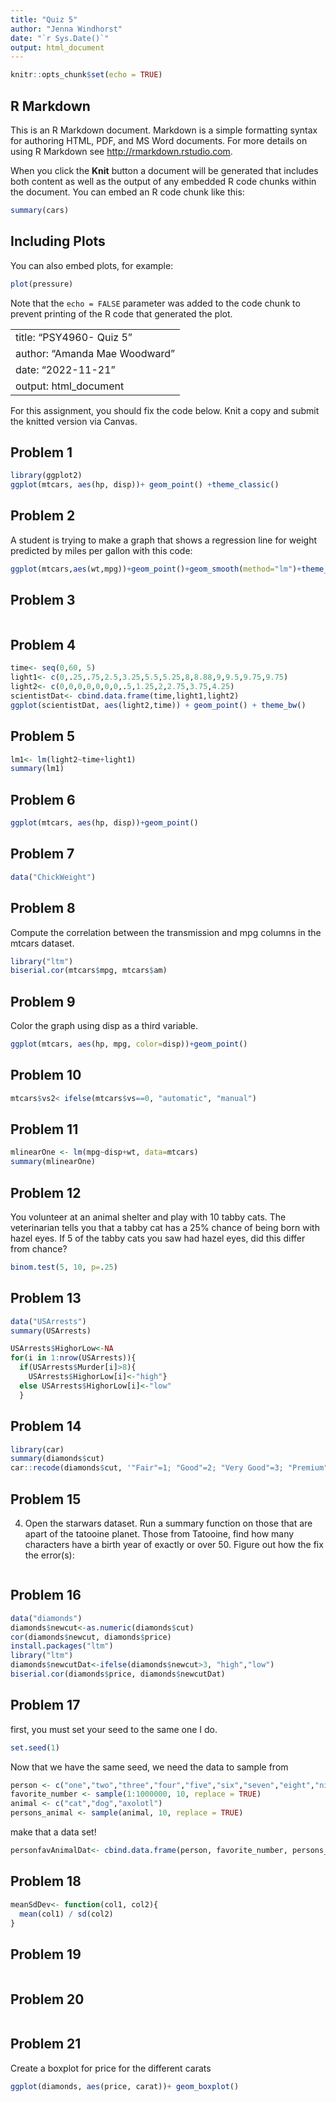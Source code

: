 ---
title: "Quiz 5"
author: "Jenna Windhorst"
date: "`r Sys.Date()`"
output: html_document
---

```{r setup, include=FALSE}
knitr::opts_chunk$set(echo = TRUE)
```

## R Markdown

This is an R Markdown document. Markdown is a simple formatting syntax for authoring HTML, PDF, and MS Word documents. For more details on using R Markdown see <http://rmarkdown.rstudio.com>.

When you click the **Knit** button a document will be generated that includes both content as well as the output of any embedded R code chunks within the document. You can embed an R code chunk like this:

```{r cars}
summary(cars)
```

## Including Plots

You can also embed plots, for example:

```{r pressure, echo=FALSE}
plot(pressure)
```

Note that the `echo = FALSE` parameter was added to the code chunk to prevent printing of the R code that generated the plot.

---
title: "PSY4960- Quiz 5"
author: "Amanda Mae Woodward"
date: "2022-11-21"
output: html_document
---

For this assignment, you should fix the code below. Knit a copy and submit the knitted version via Canvas. 

## Problem 1
```{r}
library(ggplot2)
ggplot(mtcars, aes(hp, disp))+ geom_point() +theme_classic()
```
## Problem 2
A student is trying to make a graph that shows a regression line for weight predicted by miles per gallon with this code: 

```{r}
ggplot(mtcars,aes(wt,mpg))+geom_point()+geom_smooth(method="lm")+theme_classic()
```

## Problem 3

```{r}
```

## Problem 4

```{r}
time<- seq(0,60, 5)
light1<- c(0,.25,.75,2.5,3.25,5.5,5.25,8,8.88,9,9.5,9.75,9.75)
light2<- c(0,0,0,0,0,0,0,.5,1.25,2,2.75,3.75,4.25)
scientistDat<- cbind.data.frame(time,light1,light2)
ggplot(scientistDat, aes(light2,time)) + geom_point() + theme_bw()
```

## Problem 5

```{r}
lm1<- lm(light2~time+light1)
summary(lm1)
```

## Problem 6
```{r}
ggplot(mtcars, aes(hp, disp))+geom_point()
```

## Problem 7 

```{r}
data("ChickWeight")
```

## Problem 8

Compute the correlation between the transmission and mpg columns in the mtcars dataset.
```{r}
library("ltm")
biserial.cor(mtcars$mpg, mtcars$am)
```

## Problem 9

Color the graph using disp as a third variable. 
```{r}
ggplot(mtcars, aes(hp, mpg, color=disp))+geom_point()
```

## Problem 10

```{r}
mtcars$vs2< ifelse(mtcars$vs==0, "automatic", "manual")
```

## Problem 11
```{r}
mlinearOne <- lm(mpg~disp+wt, data=mtcars)
summary(mlinearOne)
```
## Problem 12

You volunteer at an animal shelter and play with 10 tabby cats. The veterinarian tells you that a tabby cat has a 25% chance of being born with hazel eyes. If 5 of the tabby cats you saw had hazel eyes, did this differ from chance?
```{r}
binom.test(5, 10, p=.25)
```

## Problem 13

```{r}
data("USArrests")
summary(USArrests)

USArrests$HighorLow<-NA
for(i in 1:nrow(USArrests)){
  if(USArrests$Murder[i]>8){
    USArrests$HighorLow[i]<-"high"}
  else USArrests$HighorLow[i]<-"low"
  }
```

## Problem 14

```{r}
library(car)
summary(diamonds$cut)
car::recode(diamonds$cut, '"Fair"=1; "Good"=2; "Very Good"=3; "Premium"=4; "Ideal"=5')
```

## Problem 15

4. Open the starwars dataset. Run a summary function on those that are apart of the tatooine planet. Those from Tatooine, find how many characters have a birth year of exactly or over 50. Figure out how the fix the error(s): 
```{r}

```

## Problem 16 

```{r}
data("diamonds")
diamonds$newcut<-as.numeric(diamonds$cut)
cor(diamonds$newcut, diamonds$price)
install.packages("ltm")
library("ltm")
diamonds$newcutDat<-ifelse(diamonds$newcut>3, "high","low")
biserial.cor(diamonds$price, diamonds$newcutDat)
```
## Problem 17
first, you must set your seed to the same one I do.

```{r}
set.seed(1)
```

Now that we have the same seed, we need the data to sample from

```{r}
person <- c("one","two","three","four","five","six","seven","eight","nine","ten")
favorite_number <- sample(1:1000000, 10, replace = TRUE)
animal <- c("cat","dog","axolotl")
persons_animal <- sample(animal, 10, replace = TRUE)
```

make that a data set!
```{r}
personfavAnimalDat<- cbind.data.frame(person, favorite_number, persons_animal)
```


## Problem 18

```{r}
meanSdDev<- function(col1, col2){
  mean(col1) / sd(col2)
}
```

## Problem 19
```{r}

```
## Problem 20
```{r}

```

## Problem 21
Create a boxplot for price for the different carats
```{r}
ggplot(diamonds, aes(price, carat))+ geom_boxplot()
```